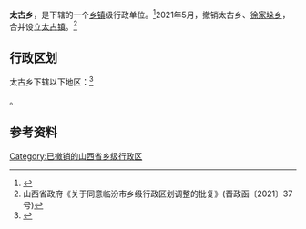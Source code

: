 {{中国乡级行政区|14/10/30/203/000}}

'''太古乡'''，是{{PRC admin/fullname|14/10/30/203/000|3}}下辖的一个[[乡镇|乡镇]]级行政单位。<ref>{{PRC admin/ref sgc|{{PRC admin/parent|14/10/30/203/000}}}}</ref>2021年5月，撤销太古乡、[[徐家垛乡|徐家垛乡]]，合并设立[[太古镇|太古镇]]。<ref>山西省政府《关于同意临汾市乡级行政区划调整的批复》(晋政函〔2021〕37号)</ref>

== 行政区划 ==

太古乡下辖以下地区：<ref>{{PRC admin/ref sgc|14/10/30/203/000}}</ref>

{{PRC admin/children|14/10/30/203/000}}。

== 参考资料 ==

{{reflist}}

{{PRC admin/navcat|14/10/30/203/000}}

[[Category:已撤销的山西省乡级行政区|Category:已撤销的山西省乡级行政区]]